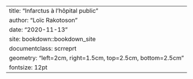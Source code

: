 --- 
title: "Infarctus à l'hôpital public"
author: "Loïc Rakotoson"
date: "2020-11-13"
site: bookdown::bookdown_site
documentclass: scrreprt
geometry: "left=2cm, right=1.5cm, top=2.5cm, bottom=2.5cm"
fontsize: 12pt
---
